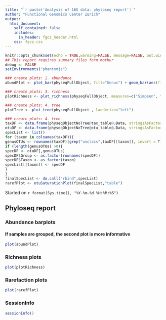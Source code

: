 ```yaml
---
title: "`r paste('Analysis of 16S data: phyloseq report')`"
author: "Functional Genomics Center Zurich"
output: 
  html_document:
    self_contained: false
    includes:
      in_header: fgcz_header.html
    css: fgcz.css
---
```


```r
knitr::opts_chunk$set(echo = TRUE,warning=FALSE, message=FALSE, out.width = "49%")
## This report requires summary files form mothur
debug <- FALSE
setEnvironments("phantomjs")
```

```r
### create plots: 1. abundance
abundPlot <- plot_bar(physeqFullObject, fill="Genus") + geom_bar(aes(fill=Genus), stat="identity", position="stack")
```

```r
### create plots: 3. richness 
plotRichness <- plot_richness(physeqFullObject, measures=c("Simpson", "Shannon"))
```

```r
### create plots: 4. tree
plotTree <- plot_tree(physeqFullObject , ladderize="left")
```

```r
### create plots: 4. tree
taxDF <- data.frame(physeqObjectNoTree@tax_table@.Data, stringsAsFactors = F)
otuDF <- data.frame(physeqObjectNoTree@otu_table@.Data, stringsAsFactors = F)
specList <- list()
for (taxon in colnames(taxDF)){
genusOTUs <- rownames(taxDF)[grep("unclass",taxDF[[taxon]], invert = T)]
if (length(genusOTUs) >0){
specDF <- otuDF[,genusOTUs]
specDF$Group <- as.factor(rownames(specDF))
specDF$Taxon <- as.factor(taxon)
specList[[taxon]] <- specDF
}
}
finalSpecList <- do.call("rbind",specList)
rarefPlot <- otuSaturationPlot(finalSpecList,"table")
```

Started on `r format(Sys.time(), "%Y-%m-%d %H:%M:%S")`

## Phyloseq report {.tabset}
### Abundance barplots
#### If samples are grouped, the second plot  is more informative
```r
plot(abundPlot)
```

### Richness plots
```r
plot(plotRichness)
```

### Rarefaction plots
```r
plot(rarefPlot)
```

### SessionInfo
```r
sessionInfo()
```
